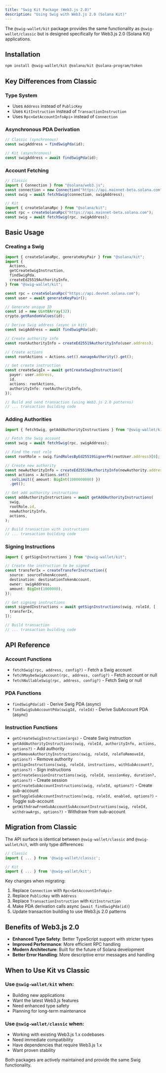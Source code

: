 ```yaml
---
title: "Swig Kit Package (Web3.js 2.0)"
description: "Using Swig with Web3.js 2.0 (Solana Kit)"
---
```


The `@swig-wallet/kit` package provides the same functionality as `@swig-wallet/classic` but is designed specifically for Web3.js 2.0 (Solana Kit) applications.

## Installation

```bash
npm install @swig-wallet/kit @solana/kit @solana-program/token
```

## Key Differences from Classic

### Type System

- Uses `Address` instead of `PublicKey`
- Uses `KitInstruction` instead of `TransactionInstruction`
- Uses `Rpc<GetAccountInfoApi>` instead of `Connection`

### Asynchronous PDA Derivation

```typescript
// Classic (synchronous)
const swigAddress = findSwigPda(id);

// Kit (asynchronous)
const swigAddress = await findSwigPda(id);
```

### Account Fetching

```typescript
// Classic
import { Connection } from "@solana/web3.js";
const connection = new Connection("https://api.mainnet-beta.solana.com");
const swig = await fetchSwig(connection, swigAddress);

// Kit
import { createSolanaRpc } from "@solana/kit";
const rpc = createSolanaRpc("https://api.mainnet-beta.solana.com");
const swig = await fetchSwig(rpc, swigAddress);
```

## Basic Usage

### Creating a Swig

```typescript
import { createSolanaRpc, generateKeyPair } from "@solana/kit";
import {
  Actions,
  getCreateSwigInstruction,
  findSwigPda,
  createEd25519AuthorityInfo,
} from "@swig-wallet/kit";

const rpc = createSolanaRpc("https://api.devnet.solana.com");
const user = await generateKeyPair();

// Generate unique ID
const id = new Uint8Array(32);
crypto.getRandomValues(id);

// Derive Swig address (async in kit)
const swigAddress = await findSwigPda(id);

// Create authority info
const rootAuthorityInfo = createEd25519AuthorityInfo(user.address);

// Create actions
const rootActions = Actions.set().manageAuthority().get();

// Get create instruction
const createSwigIx = await getCreateSwigInstruction({
  payer: user.address,
  id,
  actions: rootActions,
  authorityInfo: rootAuthorityInfo,
});

// Build and send transaction (using Web3.js 2.0 patterns)
// ... transaction building code
```

### Adding Authorities

```typescript
import { fetchSwig, getAddAuthorityInstructions } from "@swig-wallet/kit";

// Fetch the Swig account
const swig = await fetchSwig(rpc, swigAddress);

// Find the root role
const rootRole = swig.findRolesByEd25519SignerPk(rootUser.address)[0];

// Create new authority
const newAuthorityInfo = createEd25519AuthorityInfo(newAuthority.address);
const actions = Actions.set()
  .solLimit({ amount: BigInt(1000000000) })
  .get();

// Get add authority instructions
const addAuthorityInstructions = await getAddAuthorityInstructions(
  swig,
  rootRole.id,
  newAuthorityInfo,
  actions,
);

// Build transaction with instructions
// ... transaction building code
```

### Signing Instructions

```typescript
import { getSignInstructions } from "@swig-wallet/kit";

// Create the instruction to be signed
const transferIx = createTransferInstruction({
  source: sourceTokenAccount,
  destination: destinationTokenAccount,
  owner: swigAddress,
  amount: BigInt(1000000),
});

// Get signing instructions
const signedInstructions = await getSignInstructions(swig, roleId, [
  transferIx,
]);

// Build transaction
// ... transaction building code
```

## API Reference

### Account Functions

- `fetchSwig(rpc, address, config?)` - Fetch a Swig account
- `fetchMaybeSwigAccount(rpc, address, config?)` - Fetch account or null
- `fetchNullableSwig(rpc, address, config?)` - Fetch Swig or null

### PDA Functions

- `findSwigPda(id)` - Derive Swig PDA (async)
- `findSwigSubAccountPda(swigId, roleId)` - Derive SubAccount PDA (async)

### Instruction Functions

- `getCreateSwigInstruction(args)` - Create Swig instruction
- `getAddAuthorityInstructions(swig, roleId, authorityInfo, actions, options?)` - Add authority
- `getRemoveAuthorityInstructions(swig, roleId, roleToRemoveId, options?)` - Remove authority
- `getSignInstructions(swig, roleId, instructions, withSubAccount?, options?)` - Sign instructions
- `getCreateSessionInstructions(swig, roleId, sessionKey, duration?, options?)` - Create session
- `getCreateSubAccountInstructions(swig, roleId, options?)` - Create sub-account
- `getToggleSubAccountInstructions(swig, roleId, enabled, options?)` - Toggle sub-account
- `getWithdrawFromSubAccountSubAccountInstructions(swig, roleId, withdrawArgs, options?)` - Withdraw from sub-account

## Migration from Classic

The API surface is identical between `@swig-wallet/classic` and `@swig-wallet/kit`, with only type differences:

```typescript
// Classic
import { ... } from '@swig-wallet/classic';

// Kit
import { ... } from '@swig-wallet/kit';
```

Key changes when migrating:

1. Replace `Connection` with `Rpc<GetAccountInfoApi>`
2. Replace `PublicKey` with `Address`
3. Replace `TransactionInstruction` with `KitInstruction`
4. Make PDA derivation calls async (`await findSwigPda(id)`)
5. Update transaction building to use Web3.js 2.0 patterns

## Benefits of Web3.js 2.0

- **Enhanced Type Safety**: Better TypeScript support with stricter types
- **Improved Performance**: More efficient RPC handling
- **Modern Architecture**: Built for the future of Solana development
- **Better Error Handling**: More descriptive error messages and handling

## When to Use Kit vs Classic

### Use `@swig-wallet/kit` when:

- Building new applications
- Want the latest Web3.js features
- Need enhanced type safety
- Planning for long-term maintenance

### Use `@swig-wallet/classic` when:

- Working with existing Web3.js 1.x codebases
- Need immediate compatibility
- Have dependencies that require Web3.js 1.x
- Want proven stability

Both packages are actively maintained and provide the same Swig functionality.
